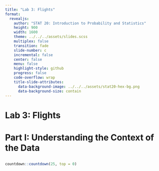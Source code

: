 ```yaml
---
title: "Lab 3: Flights"
format:
  revealjs:
    author: "STAT 20: Introduction to Probability and Statistics"
    height: 900
    width: 1600
    theme: ../../../assets/slides.scss
    multiplex: false
    transition: fade
    slide-number: c
    incremental: false
    center: false
    menu: false
    highlight-style: github
    progress: false
    code-overflow: wrap
    title-slide-attributes:
      data-background-image: ../../../assets/stat20-hex-bg.png
      data-background-size: contain
---
```


# Lab 3: Flights

## {background-image="images/sf-chronicle.png" background-size="contain"}

## {background-image="images/bts.png" background-size=contain}

# Part I: Understanding the Context of the Data

## {background-image="images/flights-df.png" background-size=contain}

```r
countdown::countdown(25, top = 0)
```
